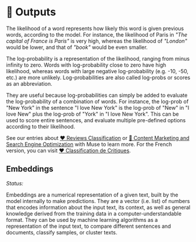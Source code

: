 
# 🎯 Outputs

The likelihood of a word represents how likely this word is given previous words, according to the model. For instance, the likelihood of Paris in *"The capital of France is Paris"* is very high, 
whereas the likelihood of *"London"* would be lower, and that of *"book"* would be even smaller.

The log-probability is a representation of the likelihood, ranging from minus infinity to zero. Words with log-probability close to zero have high likelihood, 
whereas words with large negative log-probability (e.g. -10, -50, etc.) are more unlikely. Log-probabilities are also called log-probs or scores as an abbreviation.

They are useful because log-probabilities can simply be added to evaluate the log-probability of a combination of words. 
For instance, the log-prob of "New York" in the sentence "I love New York" is the log-prob of "New" in "I love New" plus the log-prob of "York" in "I love New York". 
This can be used to score entire sentences, and evaluate multiple pre-defined options according to their likelihood.

See our entries about [❤️ Reviews Classification](/usecases/english/review_classification) or 
[🔎️ Content Marketing and Search Engine Optimization](/usecases/english/seo) with Muse to learn more. 
For the French version, you can visit [❤️ Classification de Critiques](/usecases/french/review_classification).

## Embeddings

*Status:* <Alpha />

Embeddings are a numerical representation of a given text, built by the model internally to make predictions. They are a vector (i.e. list) of numbers that encodes 
information about the input text, its context, as well as general knowledge derived from the training data in a computer-understandable format. They can be used by machine learning 
algorithms as a representation of the input text, to compare different sentences and documents, classify samples, or cluster texts.
